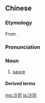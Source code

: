 ==Chinese==
{{zh-forms|gloss=-}}

===Etymology===
From {{etyl|en|zh}} {{m|en|sauce||[[liquid]] [[condiment]]}}.

===Pronunciation===
{{zh-pron
|m=shāsī
|cat=n
}}

===Noun===
{{zh-noun}}

# [[sauce]]

====Derived terms====
{{zh-der|海鮮沙司}}

[[mg:沙司]]
[[ja:沙司]]